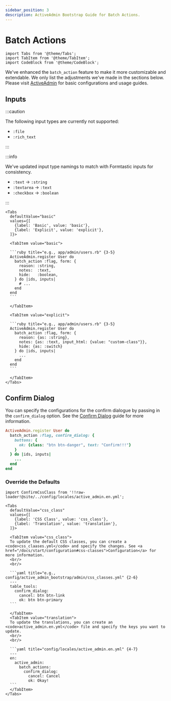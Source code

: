 ```yaml
---
sidebar_position: 3
description: ActiveAdmin Bootstrap Guide for Batch Actions.
---
```


# Batch Actions

````mdx-code-block
import Tabs from '@theme/Tabs';
import TabItem from '@theme/TabItem';
import CodeBlock from '@theme/CodeBlock';
````

We've enhanced the `batch_action` feature to make it more customizable and extendable. We only list the adjustments we've made in the sections below. Please visit [ActiveAdmin] for basic configurations and usage guides.

## Inputs
:::caution

The following input types are currently not supported:
- `:file`
- `:rich_text`

:::

:::info

We've updated input type namings to match with Formtastic inputs for consistency.
- `:text` -> `:string`
- `:textarea` -> `:text`
- `:checkbox` -> `:boolean`

:::


````mdx-code-block
<Tabs
  defaultValue="basic"
  values={[
    {label: 'Basic', value: 'basic'},
    {label: 'Explicit', value: 'explicit'},
  ]}>

  <TabItem value="basic">

  ```ruby title="e.g., app/admin/users.rb" {3-5}
  ActiveAdmin.register User do
    batch_action :flag, form: {
      reason: :string,
      notes:  :text,
      hide:   :boolean,
    } do |ids, inputs|
      # ...
    end
  end
  ```

  </TabItem>

  <TabItem value="explicit">

  ```ruby title="e.g., app/admin/users.rb" {3-5}
  ActiveAdmin.register User do
    batch_action :flag, form: {
      reason: {as: :string},
      notes: {as: :text, input_html: {value: "custom-class"}},
      hide: {as: :switch}
    } do |ids, inputs|
      ...
    end
  end
  ```

  </TabItem>
</Tabs>
````

## Confirm Dialog
You can specify the configurations for the confirm dialogue by passing in the `confirm_dialog` option. See the [Confirm Dialog] guide for more information.

```ruby title="e.g., app/admin/users.rb" {2-5}
ActiveAdmin.register User do
  batch_action :flag, confirm_dialog: {
    buttons: {
      ok: {class: "btn btn-danger", text: "Confirm!!!"}
    }
  } do |ids, inputs|
    ...
  end
end
```

### Override the Defaults
````mdx-code-block
import ConfirmCssClass from '!!raw-loader!@site/../config/locales/active_admin.en.yml';

<Tabs
  defaultValue="css_class"
  values={[
    {label: 'CSS Class', value: 'css_class'},
    {label: 'Translation', value: 'translation'},
  ]}>

  <TabItem value="css_class">
  To update the default CSS classes, you can create a <code>css_claases.yml</code> and specify the changes. See <a href="/docs/start/configuration#css-classes">Configuration</a> for more information.
  <br/>
  <br/>

  ```yaml title="e.g., config/active_admin_bootstrap/admin/css_classes.yml" {2-6}
  ---
  table_tools:
    confirm_dialog:
      cancel: btn btn-link
      ok: btn btn-primary
  ```

  </TabItem>
  <TabItem value="translation">
  To update the translations, you can create an <code>active_admin.en.yml</code> file and specify the keys you want to update.
  <br/>
  <br/>

  ```yaml title="config/locales/active_admin.en.yml" {4-7}
  ---
  en:
    active_admin:
      batch_actions:
        confirm_dialog:
          cancel: Cancel
          ok: Okay!
  ```
  </TabItem>
</Tabs>
````

[ActiveAdmin]: https://activeadmin.info/9-batch-actions.html
[Customizing the Form]: /docs/guides/customizing-the-form
[Confirm Dialog]: /docs/guides/confirm-dialog
